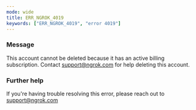 ```yaml
---
mode: wide
title: ERR_NGROK_4019
keywords: ["ERR_NGROK_4019", "error 4019"]
---
```


### Message

This account cannot be deleted because it has an active billing subscription. Contact support@ngrok.com for help deleting this account.

### Further help

If you're having trouble resolving this error, please reach out to [support@ngrok.com](mailto:support@ngrok.com?subject=Help%20with%20ERR_NGROK_4019)
